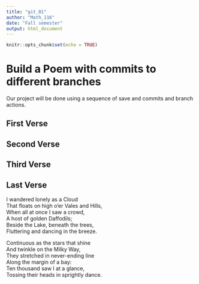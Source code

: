 ---
title: "git_01"
author: "Math_116"
date: "Fall semester"
output: html_document
---

```{r setup, include=FALSE}
knitr::opts_chunk$set(echo = TRUE)
```
# Build a Poem with commits to different branches
Our project will be done using a sequence of save and commits and branch actions.
<!-- Do not modify or change any text in "!--" bracketed areas such as this --- these are instructions to
you, if you change any of this the git program will notice it and compromise your git merging strategy !-->

## First Verse 
<!--Put the first five lines of a poem by Lewis Carrol in this section!-->

## Second Verse
<!--Put the first five lines of a poem by Robert Frost here!-->

## Third Verse
<!--Put the first two verses of The Walrus and the Carpenter here!-->

## Last Verse
<!--Put a short poem of your choice 8-20 lines,here!-->
  
I wandered lonely as a Cloud    
   That floats on high o’er Vales and Hills,    
When all at once I saw a crowd,    
   A host of golden Daffodils;    
Beside the Lake, beneath the trees,    
Fluttering and dancing in the breeze.    

Continuous as the stars that shine    
   And twinkle on the Milky Way,    
They stretched in never-ending line    
   Along the margin of a bay:    
Ten thousand saw I at a glance,    
Tossing their heads in sprightly dance.   
  

  
